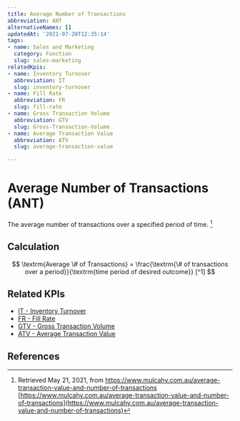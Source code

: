 ```yaml
---
title: Average Number of Transactions
abbreviation: ANT
alternativeNames: []
updatedAt: '2021-07-20T12:35:14'
tags:
- name: Sales and Marketing
  category: Function
  slug: sales-marketing
relatedKpis:
- name: Inventory Turnover
  abbreviation: IT
  slug: inventory-turnover
- name: Fill Rate
  abbreviation: FR
  slug: fill-rate
- name: Gross Transaction Volume
  abbreviation: GTV
  slug: Gross-Transaction-Volume
- name: Average Transaction Value
  abbreviation: ATV
  slug: average-transaction-value

---
```


# Average Number of Transactions (ANT)

The average number of transactions over a specified period of time. [^1]

## Calculation

$$
\textrm{Average \# of Transactions} = \frac{\textrm{\# of transactions over a period}}{\textrm{time period of desired outcome}} [^1]
$$



## Related KPIs

- [IT - Inventory Turnover](/en/kpis/inventory-turnover)
- [FR - Fill Rate](/en/kpis/fill-rate)
- [GTV - Gross Transaction Volume](/en/kpis/Gross-Transaction-Volume)
- [ATV - Average Transaction Value](/en/kpis/average-transaction-value)

## References

[^1]:   Retrieved May 21, 2021, from https://www.mulcahy.com.au/average-transaction-value-and-number-of-transactions [https://www.mulcahy.com.au/average-transaction-value-and-number-of-transactions](https://www.mulcahy.com.au/average-transaction-value-and-number-of-transactions)
[^2]:   Retrieved May 21, 2021, from https://www.mulcahy.com.au/average-transaction-value-and-number-of-transactions [https://www.mulcahy.com.au/average-transaction-value-and-number-of-transactions](https://www.mulcahy.com.au/average-transaction-value-and-number-of-transactions)
